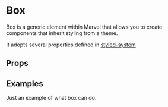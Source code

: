 
<Meta title="Objects/Box" component={Box} />

# Box

Box is a generic element within Marvel that allows you to create components that inherit styling from a theme.

It adopts several properties defined in [styled-system](https://styled-system.com/table/)

## Props

<Props of={Box} />

## Examples

<Preview>
    <Story name="Default">
        <ThemeProvider>
            <Box bg="grey" p={4}>
                Just an example of what box can do.
            </Box>
        </ThemeProvider>
    </Story>
</Preview>
